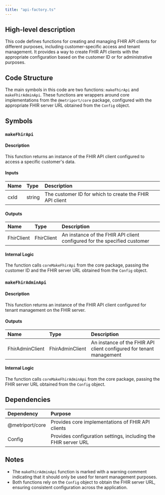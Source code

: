```yaml
---
title: "api-factory.ts"
---
```


## High-level description
This code defines functions for creating and managing FHIR API clients for different purposes, including customer-specific access and tenant management. It provides a way to create FHIR API clients with the appropriate configuration based on the customer ID or for administrative purposes.

## Code Structure
The main symbols in this code are two functions: `makeFhirApi` and `makeFhirAdminApi`. These functions are wrappers around core implementations from the `@metriport/core` package, configured with the appropriate FHIR server URL obtained from the `Config` object.

## Symbols

### `makeFhirApi`
#### Description
This function returns an instance of the FHIR API client configured to access a specific customer's data.

#### Inputs
| Name | Type | Description |
|:-----|:-----|:------------|
| cxId | string | The customer ID for which to create the FHIR API client |

#### Outputs
| Name | Type | Description |
|:-----|:-----|:------------|
| FhirClient | FhirClient | An instance of the FHIR API client configured for the specified customer |

#### Internal Logic
The function calls `coreMakeFhirApi` from the core package, passing the customer ID and the FHIR server URL obtained from the `Config` object.

### `makeFhirAdminApi`
#### Description
This function returns an instance of the FHIR API client configured for tenant management on the FHIR server.

#### Outputs
| Name | Type | Description |
|:-----|:-----|:------------|
| FhirAdminClient | FhirAdminClient | An instance of the FHIR API client configured for tenant management |

#### Internal Logic
The function calls `coreMakeFhirAdminApi` from the core package, passing the FHIR server URL obtained from the `Config` object.

## Dependencies
| Dependency | Purpose |
|:-----------|:--------|
| @metriport/core | Provides core implementations of FHIR API clients |
| Config | Provides configuration settings, including the FHIR server URL |

## Notes
- The `makeFhirAdminApi` function is marked with a warning comment indicating that it should only be used for tenant management purposes.
- Both functions rely on the `Config` object to obtain the FHIR server URL, ensuring consistent configuration across the application.